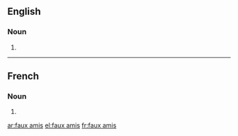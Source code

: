 ==English==

===Noun===
{{head|en|plural}}

# {{plural of|faux ami|lang=en}}

----

==French==

===Noun===
{{head|fr|plural|g=m-p}}

# {{plural of|faux-ami|lang=fr}}

[[ar:faux amis]]
[[el:faux amis]]
[[fr:faux amis]]